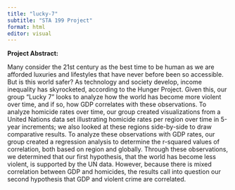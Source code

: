 ```yaml
---
title: "lucky-7"
subtitle: "STA 199 Project"
format: html
editor: visual
---
```


**Project Abstract:**

Many consider the 21st century as the best time to be human as we are afforded luxuries and lifestyles that have never before been so accessible. But is this world safer? As technology and society develop, income inequality has skyrocketed, according to the Hunger Project. Given this, our group "Lucky 7" looks to analyze how the world has become more violent over time, and if so, how GDP correlates with these observations. To analyze homicide rates over time, our group created visualizations from a United Nations data set illustrating homicide rates per region over time in 5-year increments; we also looked at these regions side-by-side to draw comparative results. To analyze these observations with GDP rates, our group created a regression analysis to determine the r-squared values of correlation, both based on region and globally. Through these observations, we determined that our first hypothesis, that the world has become less violent, is supported by the UN data. However, because there is mixed correlation between GDP and homicides, the results call into question our second hypothesis that GDP and violent crime are correlated.

\
